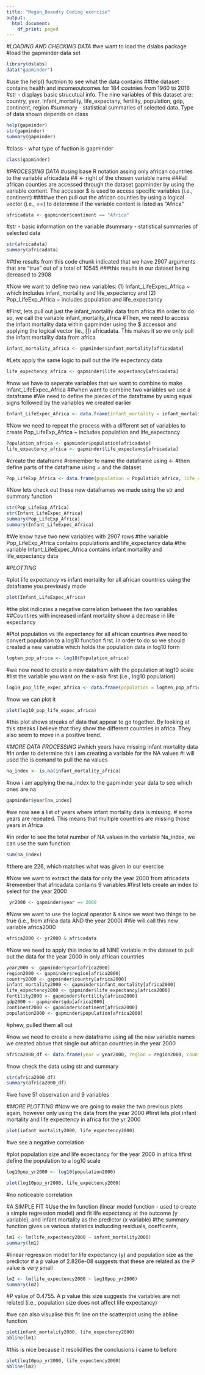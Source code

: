 ```yaml
---
title: "Megan_Beaudry Coding exercise"
output:
  html_document:
    df_print: paged
---
```

#*LOADING AND CHECKING DATA*
#we want to load the dslabs package
#load the gapminder data set
```r
library(dslabs)
data("gapminder")
```

#use the help() fuctnion to see what the data contains
##the dataset contains health and incomeoutcomes for 184 coutnies from 1960 to 2016
#str - displays basic strucutual info. The nine variables of this dataset are: country, year, infant_mortality, life_expectany, fertility, population, gdp, continent, region
#summary - statistical summaries of selected data. Type of data shown depends on class
```r
help(gapminder)
str(gapminder)
summary(gapminder)
```
#class - what type of fuction is gapminder
```r
class(gapminder)
```

#*PROCESSING DATA*
#using base R notation assing only african countries to the variable africadata
## <- right of the chosen variable name 
###all african counties are accessed through the dataset gapminder by using the variable content. The accessor $ is used to access specific variables (i.e., continent)
####we then pull out the african counties by using a logical vector (i.e., ==) to determine if the variable content is listed as "Africa"
```r
africadata <- gapminder$continent == "Africa"
```

#str - basic information on the variable
#summary - statistical summaries of selected data
```r
str(africadata)
summary(africadata)
```
##the results from this code chunk indicated that we have 2907 arguments that are "true" out of a total of 10545
###this results in our dataset being dereased to 2908

#Now we want to define two new variables: (1) Infant_LifeExpec_Africa ~ which includes infant_mortality and life_expectency and (2) Pop_LifeExp_Africa ~ includes population and life_expectancy

#First, lets pull out just the infant_mortality data from africa
#In order to do so, we call the variable infant_mortality_africa
#Then, we need to access the infant mortality data within gapminder using the $ accessor and applying the logical vector (ie., []) africadata. This makes it so we only pull the infant mortality data from africa 
```r
infant_mortality_africa <- gapminder$infant_mortality[africadata]
```
#Lets apply the same logic to pull out the life expectancy data
```r
life_expectency_africa <- gapminder$life_expectancy[africadata]
```
#now we have to seperate variables that we want to combine to make Infant_LifeExpec_Africa
##when want to combine two variables we use a dataframe
#We need to define the pieces of the dataframe by using equal signs followed by the variables we created earlier 
```r
Infant_LifeExpec_Africa <- data.frame(infant_mortality = infant_mortality_africa, life_expectancy = life_expectency_africa)
```

#Now we need to repeat the process with a different set of variables to create Pop_LifeExp_Africa ~ includes population and life_expectancy
```r
Population_africa <- gapminder$population[africadata]
life_expectency_africa <- gapminder$life_expectancy[africadata]
```
#create the dataframe
#remember to name the dataframe using <-
#then define parts of the dataframe using = and the dataset
```r
Pop_LifeExp_Africa <- data.frame(population = Population_africa, life_expectency = life_expectency_africa)
```

#Now lets check out these new dataframes we made using the str and summary function
```r
str(Pop_LifeExp_Africa)
str(Infant_LifeExpec_Africa)
summary(Pop_LifeExp_Africa)
summary(Infant_LifeExpec_Africa)
```
#We know have two new variables with 2907 rows
#the variable Pop_LifeExp_Africa contains populations and life_expectancy data
#the variable Infant_LifeExpec_Africa contains infant mortaility and life_expectancy data


#*PLOTTING*

#plot life expectancy vs infant mortality for all african countries using the dataframe you previously made
```r
plot(Infant_LifeExpec_Africa)
```
#the plot indicates a negative correlation between the two variables
##Countires with increased infant mortality show a decrease in life expectancy

#Plot population vs life expectancy for all african countries 
#we need to convert population to a log10 function first. In order to do so we should created a new variable which holds the population data in log10 form
```r
logten_pop_africa <- log10(Population_africa)
```
#we now need to create a new datafram with the population at log10 scale
#list the variable you want on the x-asix first (i.e., log10 population)
```r
log10_pop_life_expec_africa <- data.frame(population = logten_pop_africa, life_expectancy = life_expectency_africa)
```
#now we can plot it
```r
plot(log10_pop_life_expec_africa)
```
#this plot shows streaks of data that appear to go together. By looking at this streaks i believe that they show the different countries in africa. They also seem to move in a positive trend.

#*MORE DATA PROCESSING*
#which years have missing infant mortality data
#In order to determine this i am creating a variable for the NA values
#i will used the is comand to pull the na values
```r
na_index <- is.na(infant_mortality_africa)
```
#now i am applying the na_index to the gapminder year data to see which ones are na
```r
gapminder$year[na_index]
```
#we now see a list of years where infant mortality data is missing.
# some years are repeated. This means that multiple countries are missing those years in Africa

#in order to see the total number of NA values in the variable Na_index, we can use the sum function
```r
sum(na_index)
```
#there are 226, which matches what was given in our exercise

#Now we want to extract the data for only the year 2000 from africadata
#remember that africadata contains 9 variables
#first lets create an index to select for the year 2000
```r
 yr2000 <- gapminder$year == 2000
```
#Now we want to use the logical operator & since we want two things to be true (i.e., from africa data AND the year 2000)
#We will call this new variable africa2000
```r
africa2000 <- yr2000 & africadata
```
#Now we need to apply this index to all NINE variable in the dataset to pull out the data for the year 2000 in only african countries
```r
year2000 <- gapminder$year[africa2000]
region2000 <- gapminder$region[africa2000]
country2000 <- gapminder$country[africa2000]
infant_mortality2000 <- gapminder$infant_mortality[africa2000]
life_expectency2000 <- gapminder$life_expectancy[africa2000]
fertility2000 <- gapminder$fertility[africa2000]
gdp2000 <- gapminder$gdp[africa2000]
continent2000 <- gapminder$continent[africa2000]
population2000 <- gapminder$population[africa2000]
```
#phew, pulled them all out

#now we need to create a new dataframe using all the new variable names we created above that single out african countries in the year 2000
```r
africa2000_df <- data.frame(year = year2000, region = region2000, country = country2000, infant_mortality = infant_mortality2000, life_expectency = life_expectency2000, fertility = fertility2000, gdp = gdp2000, continent= continent2000, population = population2000)
```

#now check the data using str and summary
```r
str(africa2000_df)
summary(africa2000_df)
```
#we have 51 observation and 9 variables 


#*MORE PLOTTING*
#Now we are going to make the two previous plots again, however only using the data from the year 2000
#first lets plot infant mortality and life expectency in africa for the yr 2000
```r
plot(infant_mortality2000, life_expectency2000)
```
#we see a negative correlation

#plot population size and life expectancy for the year 2000 in africa
#first define the population to a log10 scale
```r
log10pop_yr2000 <- log10(population2000)
```

```r
plot(log10pop_yr2000, life_expectency2000)
```
#no noticeable correlation

#A SIMPLE FIT
#Use the lm function (linear model function - used to create a simple regression model) and fit life expectancy at the outcome (y variable), and infant mortality as the predictor (x variable)
#the summary function gives us various statistics indlucding residuals, coefficents, 
```r
lm1 <- lm(life_expectency2000 ~ infant_mortality2000)
summary(lm1)
```
#linear regression model for life expectancy (y) and population size as the predictor
# a p value of 2.826e-08 suggests that these are related as the P value is very small
```r
lm2 <- lm(life_expectency2000 ~ log10pop_yr2000)
summary(lm2)
```
#P value of 0.4755. A p value this size suggests the variables are not related (i.e., population size does not affect life expectancy)

#we can also visualise this fit line on the scatterplot using the abline function

```r
plot(infant_mortality2000, life_expectency2000)
abline(lm1)
```
#this is nice because it resolidifies the conclusions i came to before
```r
plot(log10pop_yr2000, life_expectency2000)
abline(lm2)
```

